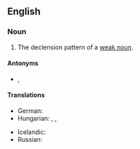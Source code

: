 ==English==
{{rfc|en|Seriously? This is a crap entry. The definition relies on a non-existent term. You could at least link through to Wikipedia.}}

===Noun===
{{en-noun}}

# {{lb|en|grammar}} The declension pattern of a [[weak noun]].

====Antonyms====
* {{l|en|strong declension}}, {{l|en|mixed declension}}

====Translations====
{{trans-top|declension pattern of a weak noun}}
* German: {{t+|de|schwache Deklination|f}}
* Hungarian: {{t|hu|gyenge ragozás}}, {{t|hu|gyenge főnévragozás}}, {{t|hu|gyenge névszóragozás}}
{{trans-mid}}
* Icelandic: {{t|is|[[veikur|veik]] [[beyging]]|f}}
* Russian: {{t|ru|[[слабый|слабое]] [[склоне́ние]]|tr=sláboje sklonénije|n}}
{{trans-bottom}}